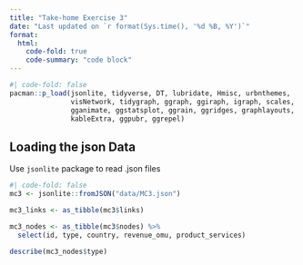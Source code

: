 ```yaml
---
title: "Take-home Exercise 3"
date: "Last updated on `r format(Sys.time(), '%d %B, %Y')`"
format:
  html:
    code-fold: true
    code-summary: "code block"
---
```


```r
#| code-fold: false
pacman::p_load(jsonlite, tidyverse, DT, lubridate, Hmisc, urbnthemes,
               visNetwork, tidygraph, ggraph, ggiraph, igraph, scales, ggplot2, 
               gganimate, ggstatsplot, ggrain, ggridges, graphlayouts, plotly, patchwork,
               kableExtra, ggpubr, ggrepel)
```

## Loading the json Data

Use `jsonlite` package to read .json files

```r
#| code-fold: false
mc3 <- jsonlite::fromJSON("data/MC3.json")
```

```r
mc3_links <- as_tibble(mc3$links)

mc3_nodes <- as_tibble(mc3$nodes) %>%
  select(id, type, country, revenue_omu, product_services)
```

```r
describe(mc3_nodes$type)
```